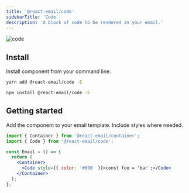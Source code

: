 ```yaml
---
title: '@react-email/code'
sidebarTitle: 'Code'
description: 'A block of code to be rendered in your email.'
---
```



<img className="rounded-md" src="/docs/images/components/code.png" alt="code" />

## Install

Install component from your command line.

<CodeGroup>

```sh yarn
yarn add @react-email/code -E
```

```sh npm
npm install @react-email/code -E
```

</CodeGroup>

## Getting started

Add the component to your email template. Include styles where needed.

```jsx
import { Container } from '@react-email/container';
import { Code } from '@react-email/code';

const Email = () => {
  return (
    <Container>
      <Code style={{ color: '#000' }}>const foo = 'bar';</Code>
    </Container>
  );
};
```
